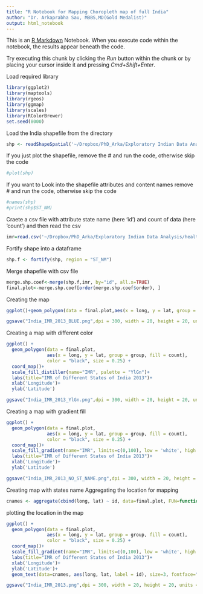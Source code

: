 ```yaml
---
title: "R Notebook for Mapping Choropleth map of full India"
author: "Dr. Arkaprabha Sau, MBBS,MD(Gold Medalist)"
output: html_notebook
---
```


This is an [R Markdown](http://rmarkdown.rstudio.com) Notebook. When you execute code within the notebook, the results appear beneath the code. 

Try executing this chunk by clicking the *Run* button within the chunk or by placing your cursor inside it and pressing *Cmd+Shift+Enter*. 

Load required library
```r
library(ggplot2)
library(maptools)
library(rgeos)
library(ggmap)
library(scales)
library(RColorBrewer)
set.seed(8000)
```

Load the India shapefile from the directory
```r
shp <- readShapeSpatial('~/Dropbox/PhD_Arka/Exploratory Indian Data Analysis/India Shapefile With Kashmir/india_shapefile_git/Admin2.shp')
```

If you just plot the shapefile, remove the # and run the code, otherwise skip the code
```r
#plot(shp)
```

If you want to Look into the shapefile attributes and content names remove # and run the code, otherwise skip the code
```r
#names(shp)
#print(shp$ST_NM)
```

Craete a csv file with attribute state name (here 'id') and count of data (here 'count')  and then read the csv
```r
imr=read.csv('~/Dropbox/PhD_Arka/Exploratory Indian Data Analysis/health stat/IMR_R.csv')
```

Fortify shape into a dataframe
```r
shp.f <- fortify(shp, region = "ST_NM")
```

Merge shapefile with csv file
```r
merge.shp.coef<-merge(shp.f,imr, by="id", all.x=TRUE)
final.plot<-merge.shp.coef[order(merge.shp.coef$order), ]
```

Creating the map
```r
ggplot()+geom_polygon(data = final.plot,aes(x = long, y = lat, group = group, fill = count),color = "black", size = 0.25) + coord_map()

ggsave("India_IMR_2013_BLUE.png",dpi = 300, width = 20, height = 20, units = "cm")

```

Creating a map with different color
```r
ggplot() +
  geom_polygon(data = final.plot,
               aes(x = long, y = lat, group = group, fill = count), 
               color = "black", size = 0.25) + 
  coord_map()+
  scale_fill_distiller(name="IMR", palette = "YlGn")+
  labs(title="IMR of Different States of India 2013")+
  xlab('Longitude')+
  ylab('Latitude')

ggsave("India_IMR_2013_YlGn.png",dpi = 300, width = 20, height = 20, units = "cm")

```

Creating a map with gradient fill
```r
ggplot() +
  geom_polygon(data = final.plot,
               aes(x = long, y = lat, group = group, fill = count), 
               color = "black", size = 0.25) + 
  coord_map()+
  scale_fill_gradient(name="IMR", limits=c(0,100), low = 'white', high = 'red')+
  labs(title="IMR of Different States of India 2013")+
  xlab('Longitude')+
  ylab('Latitude')

ggsave("India_IMR_2013_NO_ST_NAME.png",dpi = 300, width = 20, height = 20, units = "cm")

```

Creating map with states name
Aggregating the location for mapping
```r
cnames <- aggregate(cbind(long, lat) ~ id, data=final.plot, FUN=function(x) mean(range(x)))
```

plotting the location in the map
```r
ggplot() +
  geom_polygon(data = final.plot,
               aes(x = long, y = lat, group = group, fill = count), 
               color = "black", size = 0.25) + 
  coord_map()+
  scale_fill_gradient(name="IMR", limits=c(0,100), low = 'white', high = 'red')+
  labs(title="IMR of Different States of India 2013")+
  xlab('Longitude')+
  ylab('Latitude')+
  geom_text(data=cnames, aes(long, lat, label = id), size=3, fontface="bold")

ggsave("India_IMR_2013.png",dpi = 300, width = 20, height = 20, units = "cm")

```

